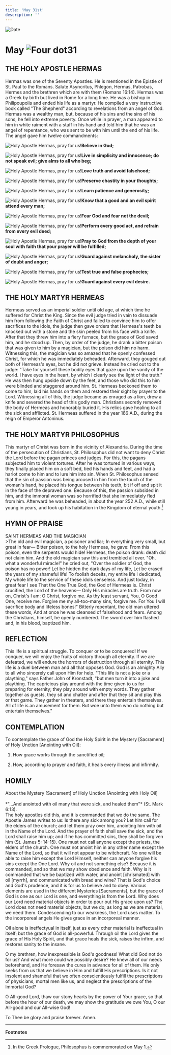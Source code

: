 ```yaml
---
title: 'May 31st'
description: ''
---
```


<RunningHead />
<Image src="/title-imprint.png" height={68} width={50} alt="Date" className="title-imprint"/>

# <div id="date">May <Image className="four-dot" src="/four-dot.png" height={15} width={15} alt="Four dot" />31</div>

## THE HOLY APOSTLE HERMAS

Hermas was one of the Seventy Apostles. He is mentioned in the Epistle of St. Paul to the Romans. Salute Asyncritus, Phlegon, Hermas, Patrobas, Hermes and the brethren which are with them (Romans 16:14). Hermas was a Greek by birth but lived in Rome for a long time. He was a bishop in Philipoupolis and ended his life as a martyr. He compiled a very instructive book called "The Shepherd" according to revelations from an angel of God. Hermas was a wealthy man, but, because of his sins and the sins of his sons, he fell into extreme poverty. Once while in prayer, a man appeared to him in white raiment with a staff in his hand and told him that he was an angel of repentance, who was sent to be with him until the end of his life. The angel gave him twelve commandments:

<Image className="four-dot" src="/four-dot.png" height={15} width={15} alt="Holy Apostle Hermas, pray for us!" />**Believe in God;**

<Image className="four-dot" src="/four-dot.png" height={15} width={15} alt="Holy Apostle Hermas, pray for us!" />**Live in simplicity and innocence; do not speak evil; give alms to all who beg;**

<Image className="four-dot" src="/four-dot.png" height={15} width={15} alt="Holy Apostle Hermas, pray for us!" />**Love truth and avoid falsehood;**

<Image className="four-dot" src="/four-dot.png" height={15} width={15} alt="Holy Apostle Hermas, pray for us!" />**Preserve chastity in your thoughts;**

<Image className="four-dot" src="/four-dot.png" height={15} width={15} alt="Holy Apostle Hermas, pray for us!" />**Learn patience and generosity;**

<Image className="four-dot" src="/four-dot.png" height={15} width={15} alt="Holy Apostle Hermas, pray for us!" />**Know that a good and an evil spirit attend every man;**

<Image className="four-dot" src="/four-dot.png" height={15} width={15} alt="Holy Apostle Hermas, pray for us!" />**Fear God and fear not the devil;**

<Image className="four-dot" src="/four-dot.png" height={15} width={15} alt="Holy Apostle Hermas, pray for us!" />**Perform every good act, and refrain from every evil deed;**

<Image className="four-dot" src="/four-dot.png" height={15} width={15} alt="Holy Apostle Hermas, pray for us!" />**Pray to God from the depth of your soul with faith that your prayer will be fulfilled;**

<Image className="four-dot" src="/four-dot.png" height={15} width={15} alt="Holy Apostle Hermas, pray for us!" />**Guard against melancholy, the sister of doubt and anger;**

<Image className="four-dot" src="/four-dot.png" height={15} width={15} alt="Holy Apostle Hermas, pray for us!" />**Test true and false prophecies;**

<Image className="four-dot" src="/four-dot.png" height={15} width={15} alt="Holy Apostle Hermas, pray for us!" />**Guard against every evil desire.**

## THE HOLY MARTYR HERMEAS

Hermeas served as an imperial soldier until old age, at which time he suffered for Christ the King. Since the evil judge tried in vain to dissuade him from following the Faith of Christ and failed to convince him to offer sacrifices to the idols, the judge then gave orders that Hermeas's teeth be knocked out with a stone and the skin peeled from his face with a knife. After that they threw him into a fiery furnace, but the grace of God saved him, and he stood up. Then, by order of the judge, he drank a bitter poison that was given to him by a magician, but the poison did him no harm. Witnessing this, the magician was so amazed that he openly confessed Christ, for which he was immediately beheaded. Afterward, they gouged out both of Hermeas's eyes, but he did not grieve. Instead he cried out to the judge: "Take for yourself these bodily eyes that gaze upon the vanity of the world. I have eyes in the heart, by which I clearly see the light of the truth." He was then hung upside down by the feet, and those who did this to him were blinded and staggered around him. St. Hermeas beckoned them to come to him, laid his hands on them and restored their sight by prayer to the Lord. Witnessing all of this, the judge became as enraged as a lion, drew a knife and severed the head of this godly man. Christians secretly removed the body of Hermeas and honorably buried it. His relics gave healing to all the sick and afflicted. St. Hermeas suffered in the year 166 A.D., during the reign of Emperor Antoninus.

## THE HOLY MARTYR PHILOSOPHUS

This martyr of Christ was born in the vicinity of Alexandria. During the time of the persecution of Christians, St. Philosophus did not want to deny Christ the Lord before the pagan princes and judges. For this, the pagans subjected him to violent tortures. After he was tortured in various ways, they finally placed him on a soft bed, tied his hands and feet, and had a harlot come to him and to lure him into sin. When St. Philosophus sensed that the sin of passion was being aroused in him from the touch of the woman's hand, he placed his tongue between his teeth, bit if off and spit it in the face of the depraved one. Because of this, the passion subsided in him, and the immoral woman was so horrified that she immediately fled from him. Afterward he was beheaded, in about the year 252 A.D., while still young in years, and took up his habitation in the Kingdom of eternal youth.[^1]


## HYMN OF PRAISE
<div style={{textAlign:'center', color:'crimson', fontWeight:'bold'}}>
SAINT HERMEAS AND THE MAGICIAN
</div>
>The old and evil magician, a poisoner and liar;  
In everything very small, but great in fear—  
Bitter poison, to the holy Hermeas, he gave:  
From this poison, even the serpents would hide!  
Hermeas, the poison drank: death did not claim him,  
And the old magician saw this and trembled all over.  
"Oh, what a wonderful miracle!" he cried out,  
"Over the soldier of God, the poison has no power!  
Let be hidden the dark days of my life,  
Let be erased the years of my shameful life!  
To foolish deceits, my entire life I dedicated,  
My whole life to the service of these idols senseless.  
And just today, in great fear I see  
That the One True God, the God of Hermeas is.  
Christ crucified, the Lord of the heavens—  
Only His miracles are truth.  
From now on, Christ's I am: O Christ, forgive me.  
As thy least servant, You, O Good One, receive me.  
Forgive me my all-too-many sins, forgive me.  
For You I will sacrifice body and lifeless bones!"  
Bitterly repentant, the old man uttered these words,  
And at once he was cleansed of falsehood and fears.  
Among the Christians, himself, he openly numbered.  
The sword over him flashed and, in his blood, baptized him.  

## REFLECTION

This life is a spiritual struggle. To conquer or to be conquered! If we conquer, we will enjoy the fruits of victory through all eternity. If we are defeated, we will endure the horrors of destruction through all eternity. This life is a duel between man and all that opposes God. God is an almighty Ally to all who sincerely call upon Him for help. "This life is not a joke or a plaything," says Father John of Kronstadt, "but men turn it into a joke and plaything. The capricious play around with the time given to us for preparing for eternity; they play around with empty words. They gather together as guests, they sit and chatter and after that they sit and play this or that game. They gather in theaters, and there they entertain themselves. All of life is an amusement for them. But woe unto them who do nothing but entertain themselves."

## CONTEMPLATION
 
To contemplate the grace of God the Holy Spirit in the Mystery [Sacrament] of Holy Unction [Anointing with Oil]:

1. How grace works through the sanctified oil;

2. How, according to prayer and faith, it heals every illness and infirmity.


## HOMILY
<div style={{textAlign:'center', color:'crimson', fontWeight:'bold'}}>
About the Mystery [Sacrament] of Holy Unction [Anointing with Holy Oil]
</div><br />
<div style={{textAlign:'right'}}>
*"...And anointed with oil many that were sick, and healed them"* (St. Mark 6:13).
</div>
The holy apostles did this, and it is commanded that we do the same. The Apostle James writes to us: Is there any sick among you? Let him call for the elders of the church; and let them pray over him, anointing him with oil in the Name of the Lord. And the prayer of faith shall save the sick, and the Lord shall raise him up; and if he has committed sins, they shall be forgiven him (St. James 5: 14-15). One must not call anyone except the priests, the elders of the church. One must not anoint him in any other name except the Name of the Lord, so that it will not appear to be witchcraft. No one will be able to raise him except the Lord Himself, neither can anyone forgive his sins except the One Lord. Why oil and not something else? Because it is commanded, and so that we may show obedience and faith. Why is it commanded that we be baptized with water, and anoint [chrismated] with oil [myrrh], and communicated with bread and wine? That is God's choice and God's prudence, and it is for us to believe and to obey. Various elements are used in the different Mysteries [Sacraments], but the grace of God is one as our Lord is one, and everything is from the Lord. Why does our Lord need material objects in order to pour out His grace upon us? The Lord does not need material objects, but we do; as long as we are material, we need them. Condescending to our weakness, the Lord uses matter. To the incorporeal angels He gives grace in an incorporeal manner.

Oil alone is ineffectyual in itself, just as every other material is ineffectual in itself; but the grace of God is all-powerful. Through oil the Lord gives the grace of His Holy Spirit, and that grace heals the sick, raises the infirm, and restores sanity to the insane.

O my brethren, how inexpressible is God's goodness! What did God not do for us? And what more could we possibly desire? He knew all of our needs beforehand, and He foresaw the cures in advance for all of them. He only seeks from us that we believe in Him and fulfill His prescriptions. Is it not insolent and shameful that we often conscientiously fulfill the prescriptions of physicians, mortal men like us, and neglect the prescriptions of the Immortal God?

O All-good Lord, thaw our stony hearts by the power of Your grace, so that before the hour of our death, we may show the gratitude we owe You, O our All-good and our All-wise God!

To Thee be glory and praise forever. Amen.

---
**Footnotes**

[^1]: In the Greek Prologue, Philosophus is commemorated on May 1.